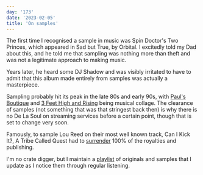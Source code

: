 ```yaml
---
day: '173'
date: '2023-02-05'
title: 'On samples'
---
```


The first time I recognised a sample in music was Spin Doctor's Two Princes, which appeared in Sad but True, by Orbital. I excitedly told my Dad about this, and he told me that sampling was nothing more than theft and was not a legitimate approach to making music.

Years later, he heard some DJ Shadow and was visibly irritated to have to admit that this album made entirely from samples was actually a masterpiece.

Sampling probably hit its peak in the late 80s and early 90s, with [Paul's Boutique](https://en.wikipedia.org/wiki/Paul%27s_Boutique) and [3 Feet High and Rising](3_Feet_High_and_Rising) being musical collage. The clearance of samples (not something that was that stringest back then) is why there is no De La Soul on streaming services before a certain point, though that is set to change very soon.

Famously, to sample Lou Reed on their most well known track, Can I Kick It?, A Tribe Called Quest had to [surrender](https://www.rollingstone.com/music/music-features/tribe-called-quest-lou-reed-got-all-the-money-for-can-i-kick-it-71760/) 100% of the royalties and publishing.

I'm no crate digger, but I maintain a [playlist](https://open.spotify.com/playlist/6oLKrRpE4e5aY5u1G6xHDt?si=6992706491d541d9) of originals and samples that I update as I notice them through regular listening.
